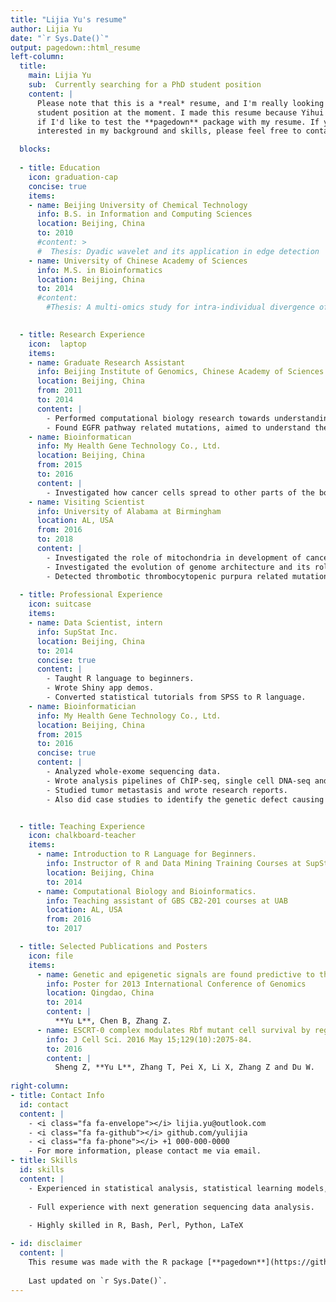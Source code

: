 ```yaml
---
title: "Lijia Yu's resume"
author: Lijia Yu
date: "`r Sys.Date()`"
output: pagedown::html_resume
left-column:
  title:
    main: Lijia Yu
    sub:  Currently searching for a PhD student position
    content: |
      Please note that this is a *real* resume, and I'm really looking for a PhD
      student position at the moment. I made this resume because Yihui asked me
      if I'd like to test the **pagedown** package with my resume. If you are
      interested in my background and skills, please feel free to contact me.

  blocks:
    
  - title: Education
    icon: graduation-cap
    concise: true
    items:
    - name: Beijing University of Chemical Technology
      info: B.S. in Information and Computing Sciences
      location: Beijing, China
      to: 2010
      #content: >
      #  Thesis: Dyadic wavelet and its application in edge detection
    - name: University of Chinese Academy of Sciences
      info: M.S. in Bioinformatics
      location: Beijing, China
      to: 2014
      #content: 
        #Thesis: A multi-omics study for intra-individual divergence of the distributions between mRNA isoforms in mammals

        
  - title: Research Experience
    icon:  laptop
    items:
    - name: Graduate Research Assistant
      info: Beijing Institute of Genomics, Chinese Academy of Sciences
      location: Beijing, China
      from: 2011
      to: 2014
      content: |
        - Performed computational biology research towards understanding regulation of alternative splicing in human and mouse transcriptome.
        - Found EGFR pathway related mutations, aimed to understand the impacts of cancer mutations on EGFR signaling pathway.
    - name: Bioinformatican
      info: My Health Gene Technology Co., Ltd.
      location: Beijing, China
      from: 2015
      to: 2016
      content: |
        - Investigated how cancer cells spread to other parts of the body at the single cell level.
    - name: Visiting Scientist
      info: University of Alabama at Birmingham
      location: AL, USA
      from: 2016
      to: 2018
      content: |
        - Investigated the role of mitochondria in development of cancer.
        - Investigated the evolution of genome architecture and its role in important evolutionary events.
        - Detected thrombotic thrombocytopenic purpura related mutations in mutiple patients' blood genome.
      
  - title: Professional Experience
    icon: suitcase
    items:
    - name: Data Scientist, intern
      info: SupStat Inc.
      location: Beijing, China
      to: 2014
      concise: true
      content: |
        - Taught R language to beginners. 
        - Wrote Shiny app demos.
        - Converted statistical tutorials from SPSS to R language.
    - name: Bioinformatician
      info: My Health Gene Technology Co., Ltd.
      location: Beijing, China
      from: 2015
      to: 2016
      concise: true
      content: |
        - Analyzed whole-exome sequencing data. 
        - Wrote analysis pipelines of ChIP-seq, single cell DNA-seq and single cell RNA-seq.
        - Studied tumor metastasis and wrote research reports. 
        - Also did case studies to identify the genetic defect causing rare disease.


  - title: Teaching Experience
    icon: chalkboard-teacher
    items:
      - name: Introduction to R Language for Beginners.
        info: Instructor of R and Data Mining Training Courses at SupStat Inc.
        location: Beijing, China
        to: 2014
      - name: Computational Biology and Bioinformatics.
        info: Teaching assistant of GBS CB2-201 courses at UAB
        location: AL, USA
        from: 2016
        to: 2017

  - title: Selected Publications and Posters
    icon: file
    items:
      - name: Genetic and epigenetic signals are found predictive to the distribution of intra-individual divergence of alternative splicing.
        info: Poster for 2013 International Conference of Genomics
        location: Qingdao, China
        to: 2014
        content: |
          **Yu L**, Chen B, Zhang Z.
      - name: ESCRT-0 complex modulates Rbf mutant cell survival by regulating Rhomboid endosomal trafficking and EGFR signaling.
        info: J Cell Sci. 2016 May 15;129(10):2075-84.
        to: 2016 
        content: |
          Sheng Z, **Yu L**, Zhang T, Pei X, Li X, Zhang Z and Du W. 
       
right-column:
- title: Contact Info
  id: contact
  content: |
    - <i class="fa fa-envelope"></i> lijia.yu@outlook.com
    - <i class="fa fa-github"></i> github.com/yulijia
    - <i class="fa fa-phone"></i> +1 000-000-0000
    - For more information, please contact me via email.
- title: Skills
  id: skills
  content: |
    - Experienced in statistical analysis, statistical learning models, and optimization methods.
    
    - Full experience with next generation sequencing data analysis.
    
    - Highly skilled in R, Bash, Perl, Python, LaTeX

- id: disclaimer
  content: |
    This resume was made with the R package [**pagedown**](https://github.com/rstudio/pagedown).
    
    Last updated on `r Sys.Date()`.
---
```

